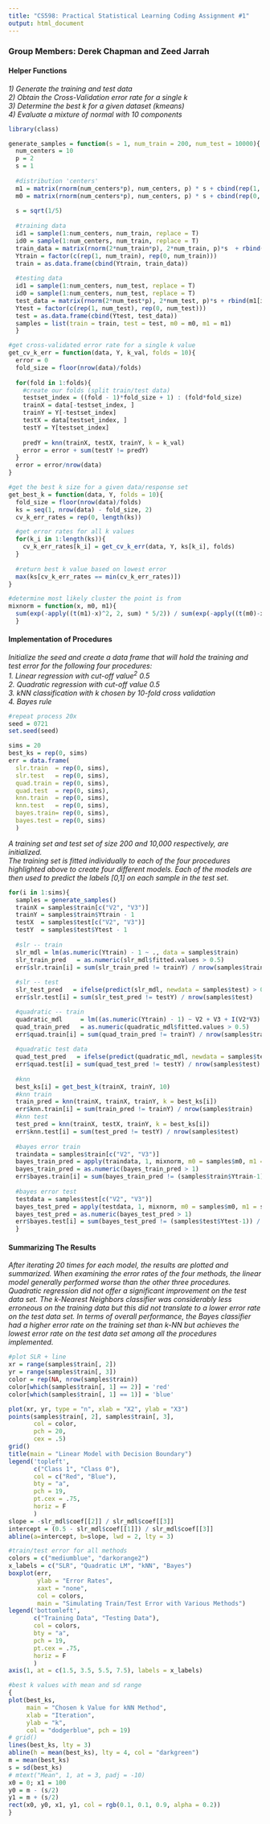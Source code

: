 ```yaml
---
title: "CS598: Practical Statistical Learning Coding Assignment #1"
output: html_document
---
```


### Group Members: Derek Chapman and Zeed Jarrah

#### Helper Functions

<em>
  1) Generate the training and test data  
  2) Obtain the Cross-Validation error rate for a single k  
  3) Determine the best k for a given dataset (kmeans)   
  4) Evaluate a mixture of normal with 10 components  
</em>

```r
library(class)

generate_samples = function(s = 1, num_train = 200, num_test = 10000){
  num_centers = 10
  p = 2
  s = 1
  
  #distribution 'centers'
  m1 = matrix(rnorm(num_centers*p), num_centers, p) * s + cbind(rep(1, num_centers), rep(0, num_centers))
  m0 = matrix(rnorm(num_centers*p), num_centers, p) * s + cbind(rep(0, num_centers), rep(1, num_centers))
  
  s = sqrt(1/5)
  
  #training data
  id1 = sample(1:num_centers, num_train, replace = T)
  id0 = sample(1:num_centers, num_train, replace = T)
  train_data = matrix(rnorm(2*num_train*p), 2*num_train, p)*s  + rbind(m1[id1, ], m0[id0, ])
  Ytrain = factor(c(rep(1, num_train), rep(0, num_train)))
  train = as.data.frame(cbind(Ytrain, train_data))
  
  #testing data
  id1 = sample(1:num_centers, num_test, replace = T)
  id0 = sample(1:num_centers, num_test, replace = T)
  test_data = matrix(rnorm(2*num_test*p), 2*num_test, p)*s + rbind(m1[id1, ], m0[id0, ])
  Ytest = factor(c(rep(1, num_test), rep(0, num_test)))
  test = as.data.frame(cbind(Ytest, test_data))
  samples = list(train = train, test = test, m0 = m0, m1 = m1)
  }

#get cross-validated error rate for a single k value
get_cv_k_err = function(data, Y, k_val, folds = 10){
  error = 0
  fold_size = floor(nrow(data)/folds)
  
  for(fold in 1:folds){
    #create our folds (split train/test data)
    testset_index = ((fold - 1)*fold_size + 1) : (fold*fold_size)
    trainX = data[-testset_index, ]
    trainY = Y[-testset_index]
    testX = data[testset_index, ]
    testY = Y[testset_index]
    
    predY = knn(trainX, testX, trainY, k = k_val)
    error = error + sum(testY != predY)
  }
  error = error/nrow(data)
}

#get the best k size for a given data/response set
get_best_k = function(data, Y, folds = 10){
  fold_size = floor(nrow(data)/folds)
  ks = seq(1, nrow(data) - fold_size, 2) 
  cv_k_err_rates = rep(0, length(ks))  

  #get error rates for all k values
  for(k_i in 1:length(ks)){
    cv_k_err_rates[k_i] = get_cv_k_err(data, Y, ks[k_i], folds)
  }
  
  #return best k value based on lowest error
  max(ks[cv_k_err_rates == min(cv_k_err_rates)])
}

#determine most likely cluster the point is from
mixnorm = function(x, m0, m1){
  sum(exp(-apply((t(m1)-x)^2, 2, sum) * 5/2)) / sum(exp(-apply((t(m0)-x)^2, 2, sum) * 5/2))
  }

```

#### Implementation of Procedures

<em>
 
 Initialize the seed and create a data frame that will hold the training and test error for the following four procedures:  
 1. Linear regression with cut-off value^2^ 0.5  
 2. Quadratic regression with cut-off value 0.5  
 3. kNN classification with k chosen by 10-fold cross validation  
 4. Bayes rule  
 
</em>

```r
#repeat process 20x
seed = 0721
set.seed(seed)

sims = 20
best_ks = rep(0, sims)
err = data.frame(
  slr.train  = rep(0, sims),
  slr.test   = rep(0, sims),
  quad.train = rep(0, sims),
  quad.test  = rep(0, sims),
  knn.train  = rep(0, sims),
  knn.test   = rep(0, sims),
  bayes.train= rep(0, sims),
  bayes.test = rep(0, sims)
  )
```


<em>
A training set and test set of size 200 and 10,000 respectively, are initialized.   
The training set is fitted individually to each of the four procedures highlighted above to create four different models.
Each of the models are then used to predict the labels [0,1] on each sample in the test set. 
</em>

```r
for(i in 1:sims){
  samples = generate_samples()
  trainX = samples$train[c("V2", "V3")]
  trainY = samples$train$Ytrain - 1
  testX  = samples$test[c("V2", "V3")]
  testY  = samples$test$Ytest - 1
 
  #slr -- train
  slr_mdl = lm(as.numeric(Ytrain) - 1 ~ ., data = samples$train)
  slr_train_pred   = as.numeric(slr_mdl$fitted.values > 0.5)
  err$slr.train[i] = sum(slr_train_pred != trainY) / nrow(samples$train)
  
  #slr -- test 
  slr_test_pred   = ifelse(predict(slr_mdl, newdata = samples$test) > 0.5, 1, 0)
  err$slr.test[i] = sum(slr_test_pred != testY) / nrow(samples$test)

  #quadratic -- train
  quadratic_mdl     = lm((as.numeric(Ytrain) - 1) ~ V2 + V3 + I(V2*V3) + I(V2^2) + I(V3^2), data = samples$train)
  quad_train_pred   = as.numeric(quadratic_mdl$fitted.values > 0.5)
  err$quad.train[i] = sum(quad_train_pred != trainY) / nrow(samples$train)
  
  #quadratic test data
  quad_test_pred   = ifelse(predict(quadratic_mdl, newdata = samples$test) > 0.5, 1, 0)
  err$quad.test[i] = sum(quad_test_pred != testY) / nrow(samples$test)
  
  #knn
  best_ks[i] = get_best_k(trainX, trainY, 10)
  #knn train
  train_pred = knn(trainX, trainX, trainY, k = best_ks[i])
  err$knn.train[i] = sum(train_pred != trainY) / nrow(samples$train)
  #knn test
  test_pred = knn(trainX, testX, trainY, k = best_ks[i])
  err$knn.test[i] = sum(test_pred != testY) / nrow(samples$test)
  
  #bayes error train
  traindata = samples$train[c("V2", "V3")]
  bayes_train_pred = apply(traindata, 1, mixnorm, m0 = samples$m0, m1 = samples$m1)
  bayes_train_pred = as.numeric(bayes_train_pred > 1)
  err$bayes.train[i] = sum(bayes_train_pred != (samples$train$Ytrain-1)) / nrow(samples$train)
  
  #bayes error test
  testdata = samples$test[c("V2", "V3")]
  bayes_test_pred = apply(testdata, 1, mixnorm, m0 = samples$m0, m1 = samples$m1)
  bayes_test_pred = as.numeric(bayes_test_pred > 1)
  err$bayes.test[i] = sum(bayes_test_pred != (samples$test$Ytest-1)) / nrow(samples$test)  
  }
```

#### Summarizing The Results

<em>
After iterating 20 times for each model, the results are plotted and summarized. When examining the error rates of the four methods, the linear model generally
performed worse than the other three procedures. Quadratic regression did not offer a significant improvement on the test data set. The k-Nearest Neighbors classifier was 
considerably less erroneous on the training data but this did not translate to a lower error rate on the test data set. In terms of overall performance, the Bayes classifier had a higher error rate on the training set than k-NN but achieves the lowest error rate on the test data set among all the procedures implemented.

</em>

```r
#plot SLR + line
xr = range(samples$train[, 2])
yr = range(samples$train[, 3])
color = rep(NA, nrow(samples$train))
color[which(samples$train[, 1] == 2)] = 'red'
color[which(samples$train[, 1] == 1)] = 'blue'

plot(xr, yr, type = "n", xlab = "X2", ylab = "X3")
points(samples$train[, 2], samples$train[, 3],
       col = color,
       pch = 20,
       cex = .5)
grid()
title(main = "Linear Model with Decision Boundary")
legend('topleft', 
       c("Class 1", "Class 0"),
       col = c("Red", "Blue"),
       bty = "a",
       pch = 19,
       pt.cex = .75,
       horiz = F
       )
slope = -slr_mdl$coef[[2]] / slr_mdl$coef[[3]]
intercept = (0.5 - slr_mdl$coef[[1]]) / slr_mdl$coef[[3]]
abline(a=intercept, b=slope, lwd = 2, lty = 3)

#train/test error for all methods
colors = c("mediumblue", "darkorange2")
x_labels = c("SLR", "Quadratic LM", "kNN", "Bayes")
boxplot(err,
        ylab = "Error Rates",
        xaxt = "none",
        col = colors,
        main = "Simulating Train/Test Error with Various Methods")
legend('bottomleft', 
       c("Training Data", "Testing Data"),
       col = colors,
       bty = "a",
       pch = 19,
       pt.cex = .75,
       horiz = F
       )
axis(1, at = c(1.5, 3.5, 5.5, 7.5), labels = x_labels)

#best k values with mean and sd range
{
plot(best_ks, 
     main = "Chosen k Value for kNN Method",
     xlab = "Iteration",
     ylab = "k",
     col = "dodgerblue", pch = 19)
# grid()
lines(best_ks, lty = 3)
abline(h = mean(best_ks), lty = 4, col = "darkgreen")
m = mean(best_ks)
s = sd(best_ks)
# mtext("Mean", 1, at = 3, padj = -10)
x0 = 0; x1 = 100
y0 = m - (s/2)
y1 = m + (s/2)
rect(x0, y0, x1, y1, col = rgb(0.1, 0.1, 0.9, alpha = 0.2))
}

```